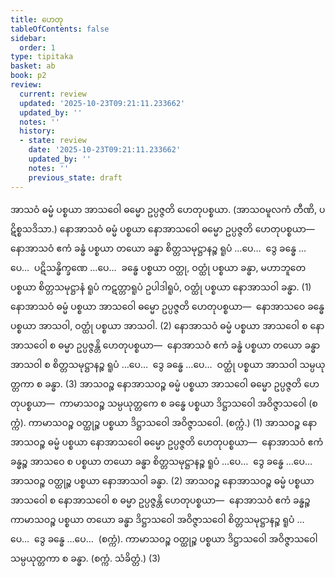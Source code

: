 ```yaml
---
title: ဟေတု
tableOfContents: false
sidebar:
  order: 1
type: tipitaka
basket: ab
book: p2
review:
  current: review
  updated: '2025-10-23T09:21:11.233662'
  updated_by: ''
  notes: ''
  history:
  - state: review
    date: '2025-10-23T09:21:11.233662'
    updated_by: ''
    notes: ''
    previous_state: draft
---
```



<ReviewStatus review={frontmatter.review} showDetails={true} />

<HypothesisAnnotation frontmatter={frontmatter} />

<DynamicBreadcrumb />

<Division number="10" book="p2" e="ch" v="38" p="41">

<Paragraph number="992" book="p2">
အာသဝံ ဓမ္မံ ပစ္စယာ အာသဝေါ ဓမ္မော ဥပ္ပဇ္ဇတိ ဟေတုပစ္စယာ. (အာသဝမူလကံ တီဏိ, ပဋိစ္စသဒိသာ.)
</Paragraph>

<Paragraph number="993" book="p2">
နောအာသဝံ ဓမ္မံ ပစ္စယာ နောအာသဝေါ ဓမ္မော ဥပ္ပဇ္ဇတိ ဟေတုပစ္စယာ—  နောအာသဝံ ဧကံ ခန္ဓံ ပစ္စယာ တယော ခန္ဓာ စိတ္တသမုဋ္ဌာနဉ္စ ရူပံ …ပေ…  ဒွေ ခန္ဓေ …ပေ…  ပဋိသန္ဓိက္ခဏေ …ပေ…  ခန္ဓေ ပစ္စယာ ဝတ္ထု, ဝတ္ထုံ ပစ္စယာ ခန္ဓာ, မဟာဘူတေ ပစ္စယာ စိတ္တသမုဋ္ဌာနံ ရူပံ ကဋတ္တာရူပံ ဥပါဒါရူပံ, ဝတ္ထုံ ပစ္စယာ နောအာသဝါ ခန္ဓာ. (1)
</Paragraph>

<Paragraph number="994" book="p2">
နောအာသဝံ ဓမ္မံ ပစ္စယာ အာသဝေါ ဓမ္မော ဥပ္ပဇ္ဇတိ ဟေတုပစ္စယာ—  နောအာသဝေ ခန္ဓေ ပစ္စယာ အာသဝါ, ဝတ္ထုံ ပစ္စယာ အာသဝါ. (2)
</Paragraph>

<Paragraph number="995" book="p2">
နောအာသဝံ ဓမ္မံ ပစ္စယာ အာသဝေါ စ နောအာသဝေါ စ ဓမ္မာ ဥပ္ပဇ္ဇန္တိ ဟေတုပစ္စယာ—  နောအာသဝံ ဧကံ ခန္ဓံ ပစ္စယာ တယော ခန္ဓာ အာသဝါ စ စိတ္တသမုဋ္ဌာနဉ္စ ရူပံ …ပေ…  ဒွေ ခန္ဓေ …ပေ…  ဝတ္ထုံ ပစ္စယာ အာသဝါ သမ္ပယုတ္တကာ စ ခန္ဓာ. (3)
</Paragraph>

</Division>
<Division number="11" book="p2" e="ch" v="38" p="41">

<Paragraph number="996" book="p2">
အာသဝဉ္စ နောအာသဝဉ္စ ဓမ္မံ ပစ္စယာ အာသဝေါ ဓမ္မော ဥပ္ပဇ္ဇတိ ဟေတုပစ္စယာ—  ကာမာသဝဉ္စ သမ္ပယုတ္တကေ စ ခန္ဓေ ပစ္စယာ ဒိဋ္ဌာသဝေါ အဝိဇ္ဇာသဝေါ (စက္ကံ). ကာမာသဝဉ္စ ဝတ္ထုဉ္စ ပစ္စယာ ဒိဋ္ဌာသဝေါ အဝိဇ္ဇာသဝေါ. (စက္ကံ.) (1)
</Paragraph>

<Paragraph number="997" book="p2">
အာသဝဉ္စ နောအာသဝဉ္စ ဓမ္မံ ပစ္စယာ နောအာသဝေါ ဓမ္မော ဥပ္ပဇ္ဇတိ ဟေတုပစ္စယာ—  နောအာသဝံ ဧကံ ခန္ဓဉ္စ အာသဝေ စ ပစ္စယာ တယော ခန္ဓာ စိတ္တသမုဋ္ဌာနဉ္စ ရူပံ …ပေ…  ဒွေ ခန္ဓေ …ပေ…  အာသဝဉ္စ ဝတ္ထုဉ္စ ပစ္စယာ နောအာသဝါ ခန္ဓာ. (2)
</Paragraph>

<Paragraph number="998" book="p2">
အာသဝဉ္စ နောအာသဝဉ္စ ဓမ္မံ ပစ္စယာ အာသဝေါ စ နောအာသဝေါ စ ဓမ္မာ ဥပ္ပဇ္ဇန္တိ ဟေတုပစ္စယာ—  နောအာသဝံ ဧကံ ခန္ဓဉ္စ ကာမာသဝဉ္စ ပစ္စယာ တယော ခန္ဓာ ဒိဋ္ဌာသဝေါ အဝိဇ္ဇာသဝေါ စိတ္တသမုဋ္ဌာနဉ္စ ရူပံ …ပေ…  ဒွေ ခန္ဓေ …ပေ…  (စက္ကံ). ကာမာသဝဉ္စ ဝတ္ထုဉ္စ ပစ္စယာ ဒိဋ္ဌာသဝေါ အဝိဇ္ဇာသဝေါ သမ္ပယုတ္တကာ စ ခန္ဓာ. (စက္ကံ. သံခိတ္တံ.) (3)
</Paragraph>
</Division>